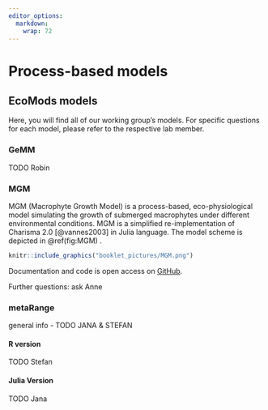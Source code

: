 ```yaml
---
editor_options: 
  markdown: 
    wrap: 72
---
```


# Process-based models

## EcoMods models

Here, you will find all of our working group's models. For specific
questions for each model, please refer to the respective lab member.

### GeMM

TODO Robin

### MGM

MGM (Macrophyte Growth Model) is a process-based, eco-physiological
model simulating the growth of submerged macrophytes under different
environmental conditions. MGM is a simplified re-implementation of
Charisma 2.0 [@vannes2003] in Julia language. The model scheme is
depicted in \@ref(fig:MGM) .

```r
knitr::include_graphics("booklet_pictures/MGM.png")
```


Documentation and code is open access on
[GitHub](https://github.com/AnneLew/MGM).

Further questions: ask Anne

### metaRange

general info - TODO JANA & STEFAN

#### R version

TODO Stefan

#### Julia Version

TODO Jana
